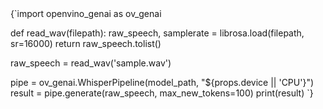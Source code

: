 
<CodeBlock language="python" showLineNumbers>
{`import openvino_genai as ov_genai

def read_wav(filepath):
    raw_speech, samplerate = librosa.load(filepath, sr=16000)
    return raw_speech.tolist()

raw_speech = read_wav('sample.wav')

pipe = ov_genai.WhisperPipeline(model_path, "${props.device || 'CPU'}")
result = pipe.generate(raw_speech, max_new_tokens=100)
print(result)
`}
</CodeBlock>
